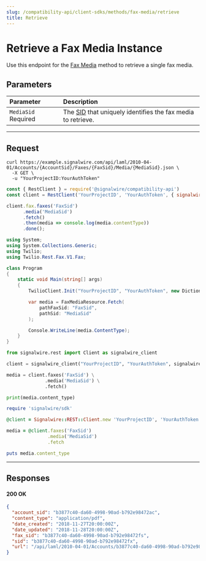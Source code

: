 ```yaml
---
slug: /compatibility-api/client-sdks/methods/fax-media/retrieve
title: Retrieve
---
```


# Retrieve a Fax Media Instance

Use this endpoint for the [Fax Media](./index.mdx) method to retrieve a single fax media.

## Parameters

| Parameter                                             | Description                                                                           |
| :---------------------------------------------------- | :------------------------------------------------------------------------------------ |
| `MediaSid` <span className="required-arg">Required</span> | The [SID](/platform/dashboard/guides/what-is-a-sid/) that uniquely identifies the fax media to retrieve. |

---

## Request

<Tabs groupId="compatibility-sdks">

<TabItem value="shell" label="cURL">

```shell
curl https://example.signalwire.com/api/laml/2010-04-01/Accounts/{AccountSid}/Faxes/{FaxSid}/Media/{MediaSid}.json \
  -X GET \
  -u "YourProjectID:YourAuthToken"
```

</TabItem>

<TabItem value="node" label="Node.js">

```javascript
const { RestClient } = require('@signalwire/compatibility-api')
const client = RestClient('YourProjectID', 'YourAuthToken', { signalwireSpaceUrl: 'example.signalwire.com' })

client.fax.faxes('FaxSid')
      .media('MediaSid')
      .fetch()
      .then(media => console.log(media.contentType))
      .done();
```

</TabItem>

<TabItem value="csharp" label="C#">

```csharp
using System;
using System.Collections.Generic;
using Twilio;
using Twilio.Rest.Fax.V1.Fax;

class Program
{
    static void Main(string[] args)
    {
        TwilioClient.Init("YourProjectID", "YourAuthToken", new Dictionary<string, object> { ["signalwireSpaceUrl"] = "{SPACE}.signalwire.com" });

        var media = FaxMediaResource.Fetch(
            pathFaxSid: "FaxSid",
            pathSid: "MediaSid"
        );

        Console.WriteLine(media.ContentType);
    }
}
```

</TabItem>

<TabItem value="python" label="Python">

```python
from signalwire.rest import Client as signalwire_client

client = signalwire_client("YourProjectID", "YourAuthToken", signalwire_space_url = 'example.signalwire.com')

media = client.faxes('FaxSid') \
              .media('MediaSid') \
              .fetch()

print(media.content_type)
```

</TabItem>

<TabItem value="ruby" label="Ruby">

```ruby
require 'signalwire/sdk'

@client = Signalwire::REST::Client.new 'YourProjectID', 'YourAuthToken', signalwire_space_url: "example.signalwire.com"

media = @client.faxes('FaxSid')
               .media('MediaSid')
               .fetch

puts media.content_type
```

</TabItem>

</Tabs>

---

## Responses

<h4><span class="badge badge--success">200</span> OK</h4>

```json
{
  "account_sid": "b3877c40-da60-4998-90ad-b792e98472ac",
  "content_type": "application/pdf",
  "date_created": "2018-11-27T20:00:00Z",
  "date_updated": "2018-11-28T20:00:00Z",
  "fax_sid": "b3877c40-da60-4998-90ad-b792e98472fs",
  "sid": "b3877c40-da60-4998-90ad-b792e98472fx",
  "url": "/api/laml/2010-04-01/Accounts/b3877c40-da60-4998-90ad-b792e98472ac/Faxes/b3877c40-da60-4998-90ad-b792e98472fs/Media/b3877c40-da60-4998-90ad-b792e98472fx"
}
```